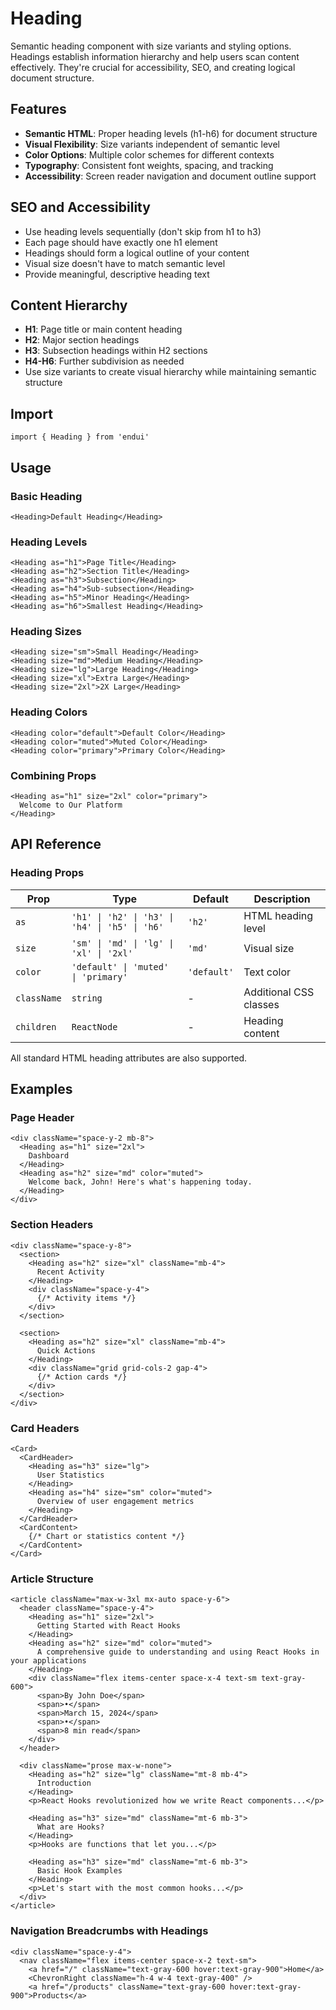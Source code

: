 # Heading

Semantic heading component with size variants and styling options. Headings establish information hierarchy and help users scan content effectively. They're crucial for accessibility, SEO, and creating logical document structure.

## Features

- **Semantic HTML**: Proper heading levels (h1-h6) for document structure
- **Visual Flexibility**: Size variants independent of semantic level
- **Color Options**: Multiple color schemes for different contexts
- **Typography**: Consistent font weights, spacing, and tracking
- **Accessibility**: Screen reader navigation and document outline support

## SEO and Accessibility

- Use heading levels sequentially (don't skip from h1 to h3)
- Each page should have exactly one h1 element
- Headings should form a logical outline of your content
- Visual size doesn't have to match semantic level
- Provide meaningful, descriptive heading text

## Content Hierarchy

- **H1**: Page title or main content heading
- **H2**: Major section headings
- **H3**: Subsection headings within H2 sections
- **H4-H6**: Further subdivision as needed
- Use size variants to create visual hierarchy while maintaining semantic structure

## Import

```tsx
import { Heading } from 'endui'
```

## Usage

### Basic Heading

```tsx
<Heading>Default Heading</Heading>
```

### Heading Levels

```tsx
<Heading as="h1">Page Title</Heading>
<Heading as="h2">Section Title</Heading>
<Heading as="h3">Subsection</Heading>
<Heading as="h4">Sub-subsection</Heading>
<Heading as="h5">Minor Heading</Heading>
<Heading as="h6">Smallest Heading</Heading>
```

### Heading Sizes

```tsx
<Heading size="sm">Small Heading</Heading>
<Heading size="md">Medium Heading</Heading>
<Heading size="lg">Large Heading</Heading>
<Heading size="xl">Extra Large</Heading>
<Heading size="2xl">2X Large</Heading>
```

### Heading Colors

```tsx
<Heading color="default">Default Color</Heading>
<Heading color="muted">Muted Color</Heading>
<Heading color="primary">Primary Color</Heading>
```

### Combining Props

```tsx
<Heading as="h1" size="2xl" color="primary">
  Welcome to Our Platform
</Heading>
```

## API Reference

### Heading Props

| Prop | Type | Default | Description |
|------|------|---------|-------------|
| `as` | `'h1' \| 'h2' \| 'h3' \| 'h4' \| 'h5' \| 'h6'` | `'h2'` | HTML heading level |
| `size` | `'sm' \| 'md' \| 'lg' \| 'xl' \| '2xl'` | `'md'` | Visual size |
| `color` | `'default' \| 'muted' \| 'primary'` | `'default'` | Text color |
| `className` | `string` | - | Additional CSS classes |
| `children` | `ReactNode` | - | Heading content |

All standard HTML heading attributes are also supported.

## Examples

### Page Header

```tsx
<div className="space-y-2 mb-8">
  <Heading as="h1" size="2xl">
    Dashboard
  </Heading>
  <Heading as="h2" size="md" color="muted">
    Welcome back, John! Here's what's happening today.
  </Heading>
</div>
```

### Section Headers

```tsx
<div className="space-y-8">
  <section>
    <Heading as="h2" size="xl" className="mb-4">
      Recent Activity
    </Heading>
    <div className="space-y-4">
      {/* Activity items */}
    </div>
  </section>
  
  <section>
    <Heading as="h2" size="xl" className="mb-4">
      Quick Actions
    </Heading>
    <div className="grid grid-cols-2 gap-4">
      {/* Action cards */}
    </div>
  </section>
</div>
```

### Card Headers

```tsx
<Card>
  <CardHeader>
    <Heading as="h3" size="lg">
      User Statistics
    </Heading>
    <Heading as="h4" size="sm" color="muted">
      Overview of user engagement metrics
    </Heading>
  </CardHeader>
  <CardContent>
    {/* Chart or statistics content */}
  </CardContent>
</Card>
```

### Article Structure

```tsx
<article className="max-w-3xl mx-auto space-y-6">
  <header className="space-y-4">
    <Heading as="h1" size="2xl">
      Getting Started with React Hooks
    </Heading>
    <Heading as="h2" size="md" color="muted">
      A comprehensive guide to understanding and using React Hooks in your applications
    </Heading>
    <div className="flex items-center space-x-4 text-sm text-gray-600">
      <span>By John Doe</span>
      <span>•</span>
      <span>March 15, 2024</span>
      <span>•</span>
      <span>8 min read</span>
    </div>
  </header>
  
  <div className="prose max-w-none">
    <Heading as="h2" size="lg" className="mt-8 mb-4">
      Introduction
    </Heading>
    <p>React Hooks revolutionized how we write React components...</p>
    
    <Heading as="h3" size="md" className="mt-6 mb-3">
      What are Hooks?
    </Heading>
    <p>Hooks are functions that let you...</p>
    
    <Heading as="h3" size="md" className="mt-6 mb-3">
      Basic Hook Examples
    </Heading>
    <p>Let's start with the most common hooks...</p>
  </div>
</article>
```

### Navigation Breadcrumbs with Headings

```tsx
<div className="space-y-4">
  <nav className="flex items-center space-x-2 text-sm">
    <a href="/" className="text-gray-600 hover:text-gray-900">Home</a>
    <ChevronRight className="h-4 w-4 text-gray-400" />
    <a href="/products" className="text-gray-600 hover:text-gray-900">Products</a>